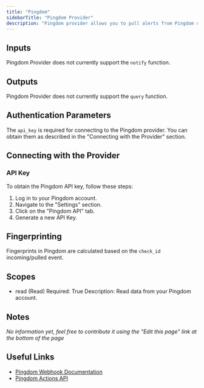 ```yaml
---
title: "Pingdom"
sidebarTitle: "Pingdom Provider"
description: "Pingdom provider allows you to pull alerts from Pingdom or install Keep as webhook."
---
```


## Inputs

Pingdom Provider does not currently support the `notify` function.

## Outputs

Pingdom Provider does not currently support the `query` function.

## Authentication Parameters

The `api_key` is required for connecting to the Pingdom provider. You can obtain them as described in the "Connecting with the Provider" section.

## Connecting with the Provider

### API Key

To obtain the Pingdom API key, follow these steps:

1. Log in to your Pingdom account.
2. Navigate to the "Settings" section.
3. Click on the "Pingdom API" tab.
4. Generate a new API Key.


## Fingerprinting

Fingerprints in Pingdom are calculated based on the `check_id` incoming/pulled event.

## Scopes

- read (Read)
  Required: True
  Description: Read data from your Pingdom account.

## Notes

_No information yet, feel free to contribute it using the "Edit this page" link at the bottom of the page_

## Useful Links

- [Pingdom Webhook Documentation](https://www.pingdom.com/resources/webhooks)
- [Pingdom Actions API](https://docs.pingdom.com/api/#tag/Actions)
